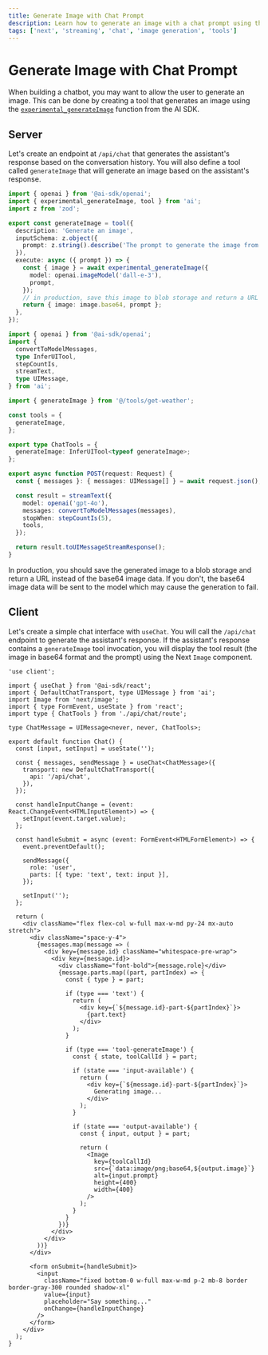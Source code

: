 ```yaml
---
title: Generate Image with Chat Prompt
description: Learn how to generate an image with a chat prompt using the AI SDK and Next.js
tags: ['next', 'streaming', 'chat', 'image generation', 'tools']
---
```


# Generate Image with Chat Prompt

When building a chatbot, you may want to allow the user to generate an image. This can be done by creating a tool that generates an image using the [`experimental_generateImage`](/docs/reference/ai-sdk-core/generate-image#generateimage) function from the AI SDK.

## Server

Let's create an endpoint at `/api/chat` that generates the assistant's response based on the conversation history. You will also define a tool called `generateImage` that will generate an image based on the assistant's response.

```typescript filename='tools/get-weather.ts'
import { openai } from '@ai-sdk/openai';
import { experimental_generateImage, tool } from 'ai';
import z from 'zod';

export const generateImage = tool({
  description: 'Generate an image',
  inputSchema: z.object({
    prompt: z.string().describe('The prompt to generate the image from'),
  }),
  execute: async ({ prompt }) => {
    const { image } = await experimental_generateImage({
      model: openai.imageModel('dall-e-3'),
      prompt,
    });
    // in production, save this image to blob storage and return a URL
    return { image: image.base64, prompt };
  },
});
```

```typescript filename='app/api/chat/route.ts'
import { openai } from '@ai-sdk/openai';
import {
  convertToModelMessages,
  type InferUITool,
  stepCountIs,
  streamText,
  type UIMessage,
} from 'ai';

import { generateImage } from '@/tools/get-weather';

const tools = {
  generateImage,
};

export type ChatTools = {
  generateImage: InferUITool<typeof generateImage>;
};

export async function POST(request: Request) {
  const { messages }: { messages: UIMessage[] } = await request.json();

  const result = streamText({
    model: openai('gpt-4o'),
    messages: convertToModelMessages(messages),
    stopWhen: stepCountIs(5),
    tools,
  });

  return result.toUIMessageStreamResponse();
}
```

<Note>
  In production, you should save the generated image to a blob storage and
  return a URL instead of the base64 image data. If you don't, the base64 image
  data will be sent to the model which may cause the generation to fail.
</Note>

## Client

Let's create a simple chat interface with `useChat`. You will call the `/api/chat` endpoint to generate the assistant's response. If the assistant's response contains a `generateImage` tool invocation, you will display the tool result (the image in base64 format and the prompt) using the Next `Image` component.

```tsx filename='app/page.tsx'
'use client';

import { useChat } from '@ai-sdk/react';
import { DefaultChatTransport, type UIMessage } from 'ai';
import Image from 'next/image';
import { type FormEvent, useState } from 'react';
import type { ChatTools } from './api/chat/route';

type ChatMessage = UIMessage<never, never, ChatTools>;

export default function Chat() {
  const [input, setInput] = useState('');

  const { messages, sendMessage } = useChat<ChatMessage>({
    transport: new DefaultChatTransport({
      api: '/api/chat',
    }),
  });

  const handleInputChange = (event: React.ChangeEvent<HTMLInputElement>) => {
    setInput(event.target.value);
  };

  const handleSubmit = async (event: FormEvent<HTMLFormElement>) => {
    event.preventDefault();

    sendMessage({
      role: 'user',
      parts: [{ type: 'text', text: input }],
    });

    setInput('');
  };

  return (
    <div className="flex flex-col w-full max-w-md py-24 mx-auto stretch">
      <div className="space-y-4">
        {messages.map(message => (
          <div key={message.id} className="whitespace-pre-wrap">
            <div key={message.id}>
              <div className="font-bold">{message.role}</div>
              {message.parts.map((part, partIndex) => {
                const { type } = part;

                if (type === 'text') {
                  return (
                    <div key={`${message.id}-part-${partIndex}`}>
                      {part.text}
                    </div>
                  );
                }

                if (type === 'tool-generateImage') {
                  const { state, toolCallId } = part;

                  if (state === 'input-available') {
                    return (
                      <div key={`${message.id}-part-${partIndex}`}>
                        Generating image...
                      </div>
                    );
                  }

                  if (state === 'output-available') {
                    const { input, output } = part;

                    return (
                      <Image
                        key={toolCallId}
                        src={`data:image/png;base64,${output.image}`}
                        alt={input.prompt}
                        height={400}
                        width={400}
                      />
                    );
                  }
                }
              })}
            </div>
          </div>
        ))}
      </div>

      <form onSubmit={handleSubmit}>
        <input
          className="fixed bottom-0 w-full max-w-md p-2 mb-8 border border-gray-300 rounded shadow-xl"
          value={input}
          placeholder="Say something..."
          onChange={handleInputChange}
        />
      </form>
    </div>
  );
}
```

